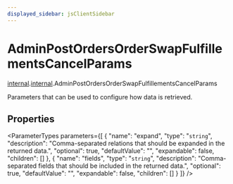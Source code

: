 ```yaml
---
displayed_sidebar: jsClientSidebar
---
```



# AdminPostOrdersOrderSwapFulfillementsCancelParams

[internal](../../modules/internal.mdx).[internal](../modules/internal.internal.mdx).AdminPostOrdersOrderSwapFulfillementsCancelParams

Parameters that can be used to configure how data is retrieved.

## Properties

<ParameterTypes parameters={[
  {
    "name": "expand",
    "type": "`string`",
    "description": "Comma-separated relations that should be expanded in the returned data.",
    "optional": true,
    "defaultValue": "",
    "expandable": false,
    "children": []
  },
  {
    "name": "fields",
    "type": "`string`",
    "description": "Comma-separated fields that should be included in the returned data.",
    "optional": true,
    "defaultValue": "",
    "expandable": false,
    "children": []
  }
]} />

